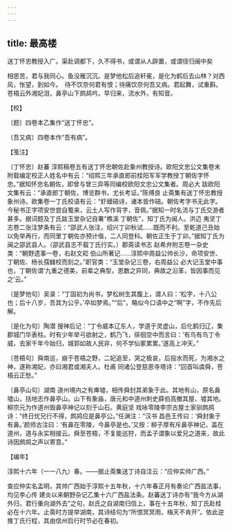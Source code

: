 ```yaml
---
---
---
```

title: 最高楼
---



送丁怀忠教授入广。渠赴调都下，久不得书，或谓从人辟置，或谓径归闽中矣





相思苦，君与我同心。鱼没雁沉沉。是梦他松后追轩冕，是化为鹤后去山林？对西风，怅望，到如今。　待不饮奈何君有恨；待痛饮奈何吾又病。君起舞，试重斟。苍梧云外湘妃泪，鼻亭山下鹧鸪吟。早归来，流水外，有知音。





【校】


〔题〕四卷本乙集作“送丁怀忠”。

〔吾又病〕四卷本作“吾有病”。





【笺注】


〔丁怀忠〕赵蕃 淳熙稿卷五有送丁怀忠朝佐赴象州教授诗。欧阳文忠公文集卷末附载编定校正人姓名中有云：“绍熙三年承直郎前桂阳军军学教授丁朝佐字怀忠。”据知怀忠名朝佐，即曾与曾三异等同编校欧阳文忠公文集者。周必大 跋欧阳文集有云：“承直郎丁朝佐，博览群书，尤长考证。”陈傅良 止斋集有送丁怀忠教授象州诗。欧集卷一丁氏校语有云：“虾蟆碚诗，诸本皆作碚。朝佐考字书无此字。今秘书正字项安世尝自蜀来，云土人写作背字，音佩。”据知一时名流与丁氏交游者甚多。据词题及丁氏跋玉堂杂记自署“樵溪 丁朝佐”，知丁氏为闽人。洪迈 夷坚丁志卷二张注梦条有云：“邵武人张注，绍兴丁卯秋试……既而不利。至乾道己丑始以免举再行，而同里丁朝佐亦预计偕，二人同登科。朝佐正生于丁卯。”据知丁氏为闽之邵武县人。（邵武县志不载丁氏行实。）郡斋读书志 赵希弁附志卷一杂史类：“朝野遗事一卷，右赵文崧 伯山所著记……淳熙中周益公帅长沙，命项安世、丁朝佐、杨长孺雠校而刻之。”职官类：“玉堂杂记三卷，右周益公 必大记玉堂中事也，丁朝佐谓‘九重之德美，前辈之典型，恩数之异同，典故之沿革，皆因事而见之’云。”

〔是梦他句〕吴录：“丁固初为尚书，梦松树生其腹上，谓人曰：‘松字，十八公也；后十八岁，吾其为公乎。’卒如梦焉。”“后”，略似今口语中之“啊”字，不作先后解。

〔是化为句〕陶潜 搜神后记：“丁令威本辽东人，学道于灵虚山，后化鹤归辽，集郡城门华表柱。时有少年举弓欲射之，鹤乃飞，徘徊空中而言曰：‘有鸟有鸟丁令威，去家千年今始归，城郭如故人民非，何不学仙冢累累。’遂高上冲天。”

〔苍梧句〕舜南巡，崩于苍梧之野，二妃追至，哭之极哀，后投水而死，为湘水之神，遂称湘妃，亦曰湘君或湘夫人。杜甫 同诸公登慈恩寺塔诗：“回首叫虞舜，苍梧云正愁。”

〔鼻亭山句〕湖南 道州境内之有庳墟，相传舜封其弟象于此。其地有山，原名鼻墟山，括地志作鼻亭山。山下有象庙，唐元和中道州刺史薛伯高撤其屋、墟其地。柳宗元为作道州毁鼻亭神记以刻于山石。黄庭坚 戏咏零陵李宗古屋士家驯鹧鸪诗：“终日忧兄行不得，鹧鸪应是鼻亭公。”任渊注：“汉书 昌邑王传曰：‘舜封象于有鼻。’颜师古注曰：‘有鼻在零陵，今鼻亭是也。’又按：柳子厚有斥鼻亭神记，盖在道州，道与永实相接云。舜至苍梧，不复能巡狩，而孟子谓象以爱兄之道来，故此诗因鹧鸪之声以寄意。”





【编年】


淳熙十六年（一一八九）春。——据止斋集送丁诗自注云：“应仲实帅广西。”

查应仲实名孟明，其帅广西始于淳熙十五年秋，十六年春正月有奏论广西盐法事，均见李心传 建炎以来朝野杂记乙集十六广西盐法条。赵蕃送丁诗亦有“我今方从湖外归，君行重向湖外去”之句，赵氏之自湖南归信上，事在十五年秋，知丁氏赴桂必在十六年。止斋时方提举湖南，其诗结句为“所恨冥冥雨，梅天不肯开”。依此逆推丁氏行程，其由信州启行时节必在春初。
